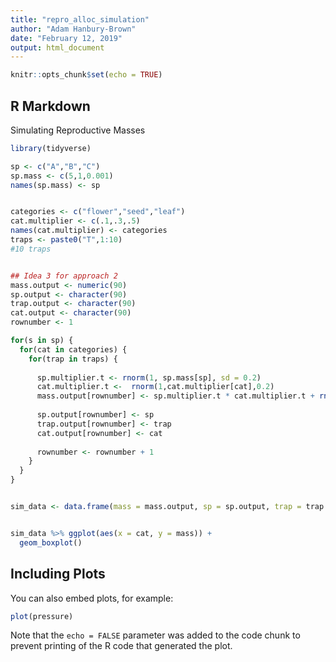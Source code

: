 ```yaml
---
title: "repro_alloc_simulation"
author: "Adam Hanbury-Brown"
date: "February 12, 2019"
output: html_document
---
```


```r
knitr::opts_chunk$set(echo = TRUE)
```

## R Markdown

Simulating Reproductive Masses
```r
library(tidyverse)

sp <- c("A","B","C")
sp.mass <- c(5,1,0.001)
names(sp.mass) <- sp


categories <- c("flower","seed","leaf")
cat.multiplier <- c(.1,.3,.5)
names(cat.multiplier) <- categories
traps <- paste0("T",1:10)
#10 traps


## Idea 3 for approach 2
mass.output <- numeric(90)
sp.output <- character(90)
trap.output <- character(90)
cat.output <- character(90)
rownumber <- 1

for(s in sp) {
  for(cat in categories) {
    for(trap in traps) {
      
      sp.multiplier.t <- rnorm(1, sp.mass[sp], sd = 0.2) 
      cat.multiplier.t <-  rnorm(1,cat.multiplier[cat],0.2)
      mass.output[rownumber] <- sp.multiplier.t * cat.multiplier.t + rnorm(1,0,0.2)
      
      sp.output[rownumber] <- sp
      trap.output[rownumber] <- trap
      cat.output[rownumber] <- cat
      
      rownumber <- rownumber + 1
    }
  }
}


sim_data <- data.frame(mass = mass.output, sp = sp.output, trap = trap.output, cat = cat.output)


sim_data %>% ggplot(aes(x = cat, y = mass)) +
  geom_boxplot() 


```

## Including Plots

You can also embed plots, for example:

```r
plot(pressure)
```

Note that the `echo = FALSE` parameter was added to the code chunk to prevent printing of the R code that generated the plot.
